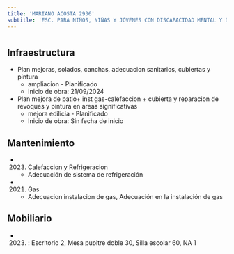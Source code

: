 ```yaml
---
title: 'MARIANO ACOSTA 2936'
subtitle: 'ESC. PARA NIÑOS, NIÑAS Y JÓVENES CON DISCAPACIDAD MENTAL Y DE FORMACIÓN INTEGRAL N° 07 JUAN XXIII'
---
```


#
## Infraestructura

* Plan mejoras, solados, canchas, adecuacion sanitarios, cubiertas y pintura 
    + ampliacion - Planificado 
    + Inicio de obra: 21/09/2024 


* Plan mejora de  patio+ inst gas-calefaccion + cubierta  y reparacion de revoques y pintura en areas significativas 
    + mejora edilicia - Planificado 
    + Inicio de obra: Sin fecha de inicio 






## Mantenimiento

*  (2023) Calefaccion y Refrigeracion 
    + Adecuación de sistema de refrigeración

*  (2021) Gas 
    + Adecuacion instalacion de gas, Adecuación en la instalación de gas





## Mobiliario

*  (2023) : Escritorio 2, Mesa pupitre doble 30, Silla escolar 60, NA 1 



